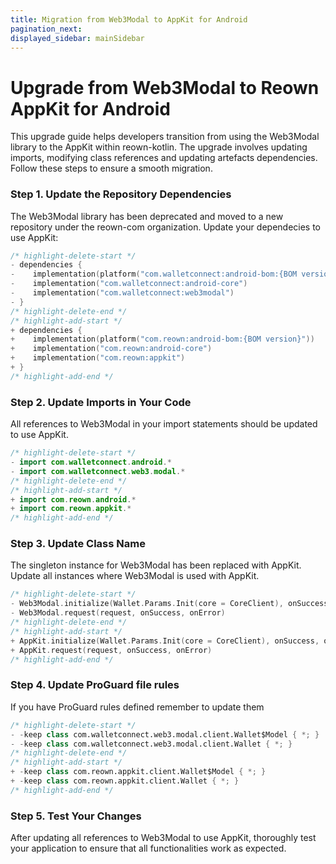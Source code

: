 ```yaml
---
title: Migration from Web3Modal to AppKit for Android
pagination_next: 
displayed_sidebar: mainSidebar
---
```



# Upgrade from Web3Modal to Reown AppKit for Android

This upgrade guide helps developers transition from using the Web3Modal library to the AppKit within reown-kotlin. The upgrade involves updating imports, modifying class references and updating artefacts dependencies. Follow these steps to ensure a smooth migration.

### Step 1. Update the Repository Dependencies

The Web3Modal library has been deprecated and moved to a new repository under the reown-com organization. Update your dependecies to use AppKit:

```swift
/* highlight-delete-start */
- dependencies {
-    implementation(platform("com.walletconnect:android-bom:{BOM version}"))
-    implementation("com.walletconnect:android-core")
-    implementation("com.walletconnect:web3modal")
- }
/* highlight-delete-end */
/* highlight-add-start */
+ dependencies {
+    implementation(platform("com.reown:android-bom:{BOM version}"))
+    implementation("com.reown:android-core")
+    implementation("com.reown:appkit")
+ }
/* highlight-add-end */
```

### Step 2. Update Imports in Your Code

All references to Web3Modal in your import statements should be updated to use AppKit.

```swift
/* highlight-delete-start */
- import com.walletconnect.android.*
- import com.walletconnect.web3.modal.*
/* highlight-delete-end */
/* highlight-add-start */
+ import com.reown.android.*
+ import com.reown.appkit.*
/* highlight-add-end */
```

### Step 3. Update Class Name

The singleton instance for Web3Modal has been replaced with AppKit. Update all instances where Web3Modal is used with AppKit.

```swift
/* highlight-delete-start */
- Web3Modal.initialize(Wallet.Params.Init(core = CoreClient), onSuccess, onError)
- Web3Modal.request(request, onSuccess, onError)
/* highlight-delete-end */
/* highlight-add-start */
+ AppKit.initialize(Wallet.Params.Init(core = CoreClient), onSuccess, onError)
+ AppKit.request(request, onSuccess, onError)
/* highlight-add-end */
```

### Step 4. Update ProGuard file rules

If you have ProGuard rules defined remember to update them 

```swift
/* highlight-delete-start */
- -keep class com.walletconnect.web3.modal.client.Wallet$Model { *; }
- -keep class com.walletconnect.web3.modal.client.Wallet { *; }
/* highlight-delete-end */
/* highlight-add-start */
+ -keep class com.reown.appkit.client.Wallet$Model { *; }
+ -keep class com.reown.appkit.client.Wallet { *; }
/* highlight-add-end */
```

### Step 5. Test Your Changes

After updating all references to Web3Modal to use AppKit, thoroughly test your application to ensure that all functionalities work as expected.